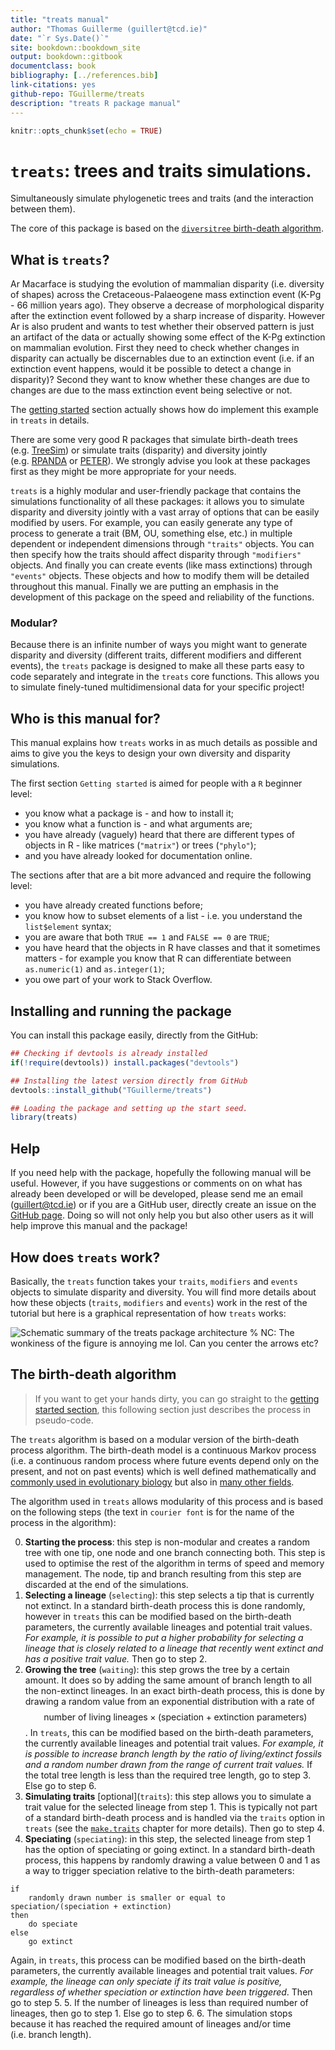 ```yaml
--- 
title: "treats manual"
author: "Thomas Guillerme (guillert@tcd.ie)"
date: "`r Sys.Date()`"
site: bookdown::bookdown_site
output: bookdown::gitbook
documentclass: book
bibliography: [../references.bib]
link-citations: yes
github-repo: TGuillerme/treats
description: "treats R package manual"
---
```



```r
knitr::opts_chunk$set(echo = TRUE)
```

# `treats`: trees and traits simulations.

Simultaneously simulate phylogenetic trees and traits (and the interaction between them).

The core of this package is based on the [`diversitree` birth-death algorithm](https://github.com/cran/diversitree/blob/master/R/simulate-bd.R).

## What is `treats`?




Ar Macarface is studying the evolution of mammalian disparity (i.e. diversity of shapes) across the Cretaceous-Palaeogene mass extinction event (K-Pg - 66 million years ago).
They observe a decrease of morphological disparity after the extinction event followed by a sharp increase of disparity.
However Ar is also prudent and wants to test whether their observed pattern is just an artifact of the data or actually showing some effect of the K-Pg extinction on mammalian evolution.
First they need to check whether changes in disparity can actually be discernables due to an extinction event (i.e. if an extinction event happens, would it be possible to detect a change in disparity)?
Second they want to know whether these changes are due to changes are due to the mass extinction event being selective or not.

The [getting started](#kpgexample) section actually shows how do implement this example in `treats` in details. 



















There are some very good R packages that simulate birth-death trees (e.g. [TreeSim](https://github.com/tanja819/TreeSim)) or simulate traits (disparity) and diversity jointly (e.g. [RPANDA](https://github.com/cran/RPANDA) or [PETER](https://github.com/PuttickMacroevolution/PETER)).
We strongly advise you look at these packages first as they might be more appropriate for your needs.

`treats` is a highly modular and user-friendly package that contains the simulations functionality of all these packages: it allows you to simulate disparity and diversity jointly with a vast array of options that can be easily modified by users.
For example, you can easily generate any type of process to generate a trait (BM, OU, something else, etc.) in multiple dependent or independent dimensions through `"traits"` objects.
You can then specify how the traits should affect disparity through `"modifiers"` objects. 
And finally you can create events (like mass extinctions) through `"events"` objects.
These objects and how to modify them will be detailed throughout this manual.
Finally we are putting an emphasis in the development of this package on the speed and reliability of the functions.




### Modular?

Because there is an infinite number of ways you might want to generate disparity and diversity (different traits, different modifiers and different events), the `treats` package is designed to make all these parts easy to code separately and integrate in the `treats` core functions.
This allows you to simulate finely-tuned multidimensional data for your specific project!

## Who is this manual for?

This manual explains how `treats` works in as much details as possible and aims to give you the keys to design your own diversity and disparity simulations.

The first section `Getting started` is aimed for people with a `R` beginner level:

 * you know what a package is - and how to install it;
 * you know what a function is - and what arguments are;
 * you have already (vaguely) heard that there are different types of objects in R - like matrices (`"matrix"`) or trees (`"phylo"`);
 * and you have already looked for documentation online.
 
The sections after that are a bit more advanced and require the following level:

 * you have already created functions before;
 * you know how to subset elements of a list - i.e. you understand the `list$element` syntax;
 * you are aware that both `TRUE == 1` and `FALSE == 0` are `TRUE`;
 * you have heard that the objects in R have classes and that it sometimes matters - for example you know that R can differentiate between `as.numeric(1)` and `as.integer(1)`;
 * you owe part of your work to Stack Overflow.


## Installing and running the package

You can install this package easily, directly from the GitHub:
<!-- TG: I do intend to release it on CRAN later on -->

```r
## Checking if devtools is already installed
if(!require(devtools)) install.packages("devtools")

## Installing the latest version directly from GitHub
devtools::install_github("TGuillerme/treats")
```

```r
## Loading the package and setting up the start seed.
library(treats)
```

## Help

If you need help with the package, hopefully the following manual will be useful.
However, if you have suggestions or comments on on what has already been developed or will be developed, please send me an email (<guillert@tcd.ie>) or if you are a GitHub user, directly create an issue on the [GitHub page](https://github.com/TGuillerme/treats).
Doing so will not only help you but also other users as it will help improve this manual and the package!


## How does `treats` work?

Basically, the `treats` function takes your `traits`, `modifiers` and `events` objects to simulate disparity and diversity.
You will find more details about how these objects (`traits`, `modifiers` and `events`) work in the rest of the tutorial but here is a graphical representation of how `treats` works:

![Schematic summary of the `treats` package architecture](treats_structure.png)
% NC: The wonkiness of the figure is annoying me lol. Can you center the arrows etc?

## The birth-death algorithm {#bdalgorithm} 

> If you want to get your hands dirty, you can go straight to the [getting started section](#gettingstarted), this following section just describes the process in pseudo-code.

The `treats` algorithm is based on a modular version of the birth-death process algorithm.
The birth-death model is a continuous Markov process (i.e. a continuous random process where future events depend only on the present, and not on past events) which is well defined mathematically and [commonly used in evolutionary biology](https://lukejharmon.github.io/pcm/chapter10_birthdeath/#section-10.2-the-birth-death-model) but also in [many other fields](https://en.wikipedia.org/wiki/Birth%E2%80%93death_process).

The algorithm used in `treats` allows modularity of this process and is based on the following steps (the text in `courier font` is for the name of the process in the algorithm):

 0. **Starting the process**: this step is non-modular and creates a random tree with one tip, one node and one branch connecting both. This step is used to optimise the rest of the algorithm in terms of speed and memory management. The node, tip and branch resulting from this step are discarded at the end of the simulations.
 1. **Selecting a lineage** (`selecting`): this step selects a tip that is currently not extinct. In a standard birth-death process this is done randomly, however in `treats` this can be modified based on the birth-death parameters, the currently available lineages and potential trait values. *For example, it is possible to put a higher probability for selecting a lineage that is closely related to a lineage that recently went extinct and has a positive trait value.*
 Then go to step 2.
 2. **Growing the tree** (`waiting`): this step grows the tree by a certain amount. It does so by adding the same amount of branch length to all the non-extinct lineages. In an exact birth-death process, this is done by drawing a random value from an exponential distribution with a rate of $$\text{number of living lineages} \times (\text{speciation} + \text{extinction parameters})$$. In `treats`, this can be modified based on the birth-death parameters, the currently available lineages and potential trait values. *For example, it is possible to increase branch length by the ratio of living/extinct fossils and a random number drawn from the range of current trait values.*
 If the total tree length is less than the required tree length, go to step 3. Else go to step 6.
 3. **Simulating traits** [optional]\(`traits`): this step allows you to simulate a trait value for the selected lineage from step 1. This is typically not part of a standard birth-death process and is handled via the `traits` option in `treats` (see the [`make.traits`](#maketraits) chapter for more details).
 Then go to step 4.
 4. **Speciating** (`speciating`): in this step, the selected lineage from step 1 has the option of speciating or going extinct. In a standard birth-death process, this happens by randomly drawing a value between 0 and 1 as a way to trigger speciation relative to the birth-death parameters:
```
if
    randomly drawn number is smaller or equal to speciation/(speciation + extinction)
then
    do speciate
else
    go extinct
```
 Again, in `treats`, this process can be modified based on the birth-death parameters, the currently available lineages and potential trait values. *For example, the lineage can only speciate if its trait value is positive, regardless of whether speciation or extinction have been triggered*. 
 Then go to step 5.
 5. If the number of lineages is less than required number of lineages, then go to step 1. Else go to step 6.
 6. The simulation stops because it has reached the required amount of lineages and/or time (i.e. branch length).
